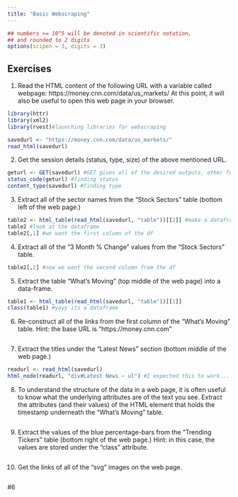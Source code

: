 ---
title: "Basic Webscraping"
---

<style type="text/css">
.table {

    width: 80%;
    margin-left:10%; 
    margin-right:10%;
}
</style>
```{r,setup, echo=FALSE, cache=TRUE}
## numbers >= 10^5 will be denoted in scientific notation,
## and rounded to 2 digits
options(scipen = 3, digits = 3)
```



## Exercises

1. Read the HTML content of the following URL with a variable called webpage: https://money.cnn.com/data/us_markets/ At this point, it will also be useful to open this web page in your browser.
```{r}
library(httr)
library(xml2)
library(rvest)#launching libraries for webscraping

savedurl <- "https://money.cnn.com/data/us_markets/"
read_html(savedurl)

```
2. Get the session details (status, type, size) of the above mentioned URL.
```{r}
geturl <- GET(savedurl) #GET gives all of the desired outputs, other functions can specifically find them
status_code(geturl) #finding status
content_type(savedurl) #finding type

```
3. Extract all of the sector names from the "Stock Sectors" table (bottom left of the web page.)
```{r}
table2 <- html_table(read_html(savedurl, "table"))[[2]] #make a dataframe from the table
table2 #look at the dataframe
table2[,1] #we want the first column of the df

```
4. Extract all of the "3 Month % Change" values from the "Stock Sectors" table.
```{r}
table2[,2] #now we want the second column from the df
```
5. Extract the table "What's Moving" (top middle of the web page) into a data-frame.
```{r}
table1 <- html_table(read_html(savedurl, "table"))[[1]] 
class(table1) #yayy its a dataframe
```
6. Re-construct all of the links from the first column of the "What's Moving" table.
Hint: the base URL is "https://money.cnn.com"
```{r}

```

7. Extract the titles under the "Latest News" section (bottom middle of the web page.)
```{r}
readurl <- read_html(savedurl)
html_node(readurl, "div#Latest News ~ ul") #I expected this to work...
```
8. To understand the structure of the data in a web page, it is often useful to know what the underlying attributes are of the text you see. Extract the attributes (and their values) of the HTML element that holds the timestamp underneath the "What's Moving" table.
```{r}

```

9. Extract the values of the blue percentage-bars from the "Trending Tickers" table (bottom right of the web page.)
Hint: in this case, the values are stored under the "class" attribute.
```{r}

```

10. Get the links of all of the "svg" images on the web page.
```{r}

```

#6



